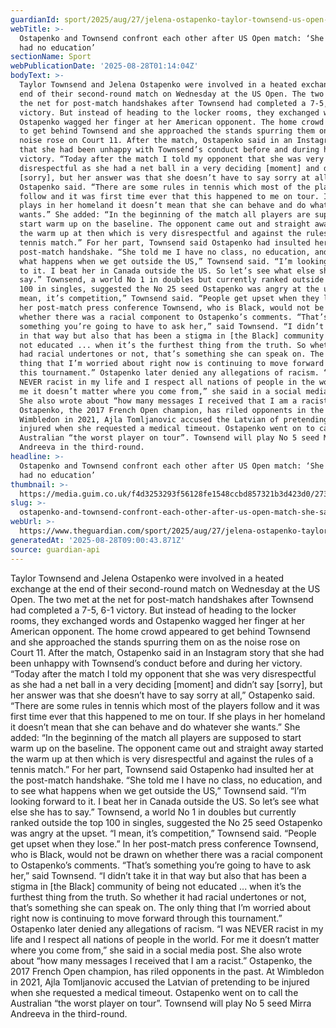 ```yaml
---
guardianId: sport/2025/aug/27/jelena-ostapenko-taylor-townsend-us-open-tennis-argument
webTitle: >-
  Ostapenko and Townsend confront each other after US Open match: ‘She said I
  had no education’
sectionName: Sport
webPublicationDate: '2025-08-28T01:14:04Z'
bodyText: >-
  Taylor Townsend and Jelena Ostapenko were involved in a heated exchange at the
  end of their second-round match on Wednesday at the US Open. The two met at
  the net for post-match handshakes after Townsend had completed a 7-5, 6-1
  victory. But instead of heading to the locker rooms, they exchanged words and
  Ostapenko wagged her finger at her American opponent. The home crowd appeared
  to get behind Townsend and she approached the stands spurring them on as the
  noise rose on Court 11. After the match, Ostapenko said in an Instagram story
  that she had been unhappy with Townsend’s conduct before and during her
  victory. “Today after the match I told my opponent that she was very
  disrespectful as she had a net ball in a very deciding [moment] and didn’t say
  [sorry], but her answer was that she doesn’t have to say sorry at all,”
  Ostapenko said. “There are some rules in tennis which most of the players
  follow and it was first time ever that this happened to me on tour. If she
  plays in her homeland it doesn’t mean that she can behave and do whatever she
  wants.” She added: “In the beginning of the match all players are supposed to
  start warm up on the baseline. The opponent came out and straight away started
  the warm up at then which is very disrespectful and against the rules of a
  tennis match.” For her part, Townsend said Ostapenko had insulted her at the
  post-match handshake. “She told me I have no class, no education, and to see
  what happens when we get outside the US,” Townsend said. “I’m looking forward
  to it. I beat her in Canada outside the US. So let’s see what else she has to
  say.” Townsend, a world No 1 in doubles but currently ranked outside the top
  100 in singles, suggested the No 25 seed Ostapenko was angry at the upset. “I
  mean, it’s competition,” Townsend said. “People get upset when they lose.” In
  her post-match press conference Townsend, who is Black, would not be drawn on
  whether there was a racial component to Ostapenko’s comments. “That’s
  something you’re going to have to ask her,” said Townsend. “I didn’t take it
  in that way but also that has been a stigma in [the Black] community of being
  not educated ... when it’s the furthest thing from the truth. So whether it
  had racial undertones or not, that’s something she can speak on. The only
  thing that I’m worried about right now is continuing to move forward through
  this tournament.” Ostapenko later denied any allegations of racism. “I was
  NEVER racist in my life and I respect all nations of people in the world. For
  me it doesn’t matter where you come from,” she said in a social media post.
  She also wrote about “how many messages I received that I am a racist.”
  Ostapenko, the 2017 French Open champion, has riled opponents in the past. At
  Wimbledon in 2021, Ajla Tomljanovic accused the Latvian of pretending to be
  injured when she requested a medical timeout. Ostapenko went on to call the
  Australian “the worst player on tour”. Townsend will play No 5 seed Mirra
  Andreeva in the third-round.
headline: >-
  Ostapenko and Townsend confront each other after US Open match: ‘She said I
  had no education’
thumbnail: >-
  https://media.guim.co.uk/f4d3253293f56128fe1548ccbd857321b3d423d0/273_0_2719_2176/500.jpg
slug: >-
  ostapenko-and-townsend-confront-each-other-after-us-open-match-she-said-i-had-no-education
webUrl: >-
  https://www.theguardian.com/sport/2025/aug/27/jelena-ostapenko-taylor-townsend-us-open-tennis-argument
generatedAt: '2025-08-28T09:00:43.871Z'
source: guardian-api
---
```

Taylor Townsend and Jelena Ostapenko were involved in a heated exchange at the end of their second-round match on Wednesday at the US Open. The two met at the net for post-match handshakes after Townsend had completed a 7-5, 6-1 victory. But instead of heading to the locker rooms, they exchanged words and Ostapenko wagged her finger at her American opponent. The home crowd appeared to get behind Townsend and she approached the stands spurring them on as the noise rose on Court 11. After the match, Ostapenko said in an Instagram story that she had been unhappy with Townsend’s conduct before and during her victory. “Today after the match I told my opponent that she was very disrespectful as she had a net ball in a very deciding [moment] and didn’t say [sorry], but her answer was that she doesn’t have to say sorry at all,” Ostapenko said. “There are some rules in tennis which most of the players follow and it was first time ever that this happened to me on tour. If she plays in her homeland it doesn’t mean that she can behave and do whatever she wants.” She added: “In the beginning of the match all players are supposed to start warm up on the baseline. The opponent came out and straight away started the warm up at then which is very disrespectful and against the rules of a tennis match.” For her part, Townsend said Ostapenko had insulted her at the post-match handshake. “She told me I have no class, no education, and to see what happens when we get outside the US,” Townsend said. “I’m looking forward to it. I beat her in Canada outside the US. So let’s see what else she has to say.” Townsend, a world No 1 in doubles but currently ranked outside the top 100 in singles, suggested the No 25 seed Ostapenko was angry at the upset. “I mean, it’s competition,” Townsend said. “People get upset when they lose.” In her post-match press conference Townsend, who is Black, would not be drawn on whether there was a racial component to Ostapenko’s comments. “That’s something you’re going to have to ask her,” said Townsend. “I didn’t take it in that way but also that has been a stigma in [the Black] community of being not educated ... when it’s the furthest thing from the truth. So whether it had racial undertones or not, that’s something she can speak on. The only thing that I’m worried about right now is continuing to move forward through this tournament.” Ostapenko later denied any allegations of racism. “I was NEVER racist in my life and I respect all nations of people in the world. For me it doesn’t matter where you come from,” she said in a social media post. She also wrote about “how many messages I received that I am a racist.” Ostapenko, the 2017 French Open champion, has riled opponents in the past. At Wimbledon in 2021, Ajla Tomljanovic accused the Latvian of pretending to be injured when she requested a medical timeout. Ostapenko went on to call the Australian “the worst player on tour”. Townsend will play No 5 seed Mirra Andreeva in the third-round.
